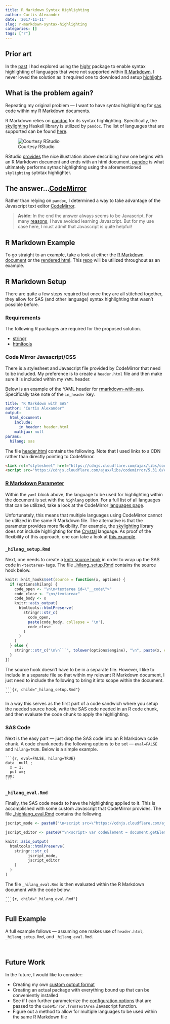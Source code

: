 ```yaml
---
title: R Markdown Syntax Highlighting
author: Curtis Alexander
date: '2017-11-11'
slug: r-markdown-syntax-highlighting
categories: []
tags: ["r"]
---
```


## Prior art

In the [past](http://curtisalexander.github.io/rmarkdown-syntax-highlighting/) I had explored using the [highr](https://github.com/yihui/highr) package to enable syntax highlighting of languages that were not supported within [R Markdown](http://rmarkdown.rstudio.com/).  I never loved the solution as it required one to download and setup [highlight](http://www.andre-simon.de/doku/highlight/en/install.php).


## What is the problem again?
Repeating my original problem &mdash; I want to have syntax highlighting for [sas](https://www.sas.com/) code within my R Markdown documents.  

R Markdown relies on [pandoc](https://pandoc.org) for its syntax highlighting.  Specifically, the [skylighting](https://github.com/jgm/skylighting/) Haskell library is utilized by `pandoc`.  The list of languages that are supported can be found [here](https://github.com/jgm/skylighting/tree/master/xml).

![Courtesy RStudio](img/RMarkdownFlow.png)

RStudio [provides](http://rmarkdown.rstudio.com/lesson-2.html) the nice illustration above describing how one begins with an R Markdown document and ends with an html document.  [pandoc](https://pandoc.org/) is what ultimately performs sytnax highlighting using the aforementioned `skylighting` sytntax highlighter.


## The answer...[CodeMirror](https://codemirror.net/)
Rather than relying on `pandoc`, I determined a way to take advantage of the Javascript text editor [CodeMirror](https://codemirror.net/).

> **Aside**: In the end the answer always seems to be Javascript.  For many [reasons](https://hackernoon.com/how-it-feels-to-learn-javascript-in-2016-d3a717dd577f), I have avoided learning Javascript.  But for my use case here, I must admit that Javascript is quite helpful!


## R Markdown Example
To go straight to an example, take a look at either the [R Markdown document](https://raw.githubusercontent.com/curtisalexander/rmarkdown-with-sas/master/rmarkdown-with-sas.Rmd) or the [rendered html](https://curtisalexander.github.io/rmarkdown-with-sas/).  This [repo](https://github.com/curtisalexander/rmarkdown-with-sas/) will be utilized throughout as an example.

## R Markdown Setup
There are quite a few steps required but once they are all stitched together, they allow for SAS (and other language) syntax highlighting that wasn't possible before.

### Requirements
The following R packages are required for the proposed solution.

* [stringr](https://cran.r-project.org/web/packages/stringr/index.html)
* [htmltools](https://cran.r-project.org/web/packages/htmltools/)

### Code Mirror Javascript/CSS
There is a stylesheet and Javascript file provided by CodeMirror that need to be included.  My preference is to create a `header.html` file and then make sure it is included within my `YAML` header.

Below is an example of the YAML header for [rmarkdown-with-sas](https://raw.githubusercontent.com/curtisalexander/rmarkdown-with-sas/master/rmarkdown-with-sas.Rmd).  Specifically take note of the `in_header` key.

```YAML
title: "R Markdown with SAS"
author: "Curtis Alexander"
output:
  html_document:
    include:
      in_header: header.html
    mathjax: null
params:
  hilang: sas
```

The file [header.html](https://raw.githubusercontent.com/curtisalexander/rmarkdown-with-sas/master/header.html) contains the following.  Note that I used links to a CDN rather than directly pointing to CodeMirror.

```HTML
<link rel="stylesheet" href="https://cdnjs.cloudflare.com/ajax/libs/codemirror/5.31.0/codemirror.min.css">
<script src="https://cdnjs.cloudflare.com/ajax/libs/codemirror/5.31.0/codemirror.min.js"></script>
```

### [R Markdown Parameter](http://rmarkdown.rstudio.com/developer_parameterized_reports.html)
Within the `yaml` block above, the language to be used for highlighting within the document is set with the `highlang` option.  For a full list of all languages that can be utilized, take a look at the CodeMirror [languages page](http://codemirror.net/mode/index.html).

Unfortunately, this means that multiple languages using CodeMirror cannot be utilized in the same R Markdown file.  The alternative is that the parameter provides more flexibility.  For example, the [skylighting](https://github.com/jgm/skylighting) library does not include highlighting for the [Crystal](https://crystal-lang.org) language.  As proof of the flexibility of this approach, one can take a look at [this example](https://raw.githubusercontent.com/curtisalexander/rmarkdown-with-sas/master/rmarkdown-with-crystal.Rmd).


### `_hilang_setup.Rmd`
Next, one needs to create a [knitr source hook](https://yihui.name/knitr/hooks/) in order to wrap up the SAS code in `<textarea>` tags.  The file [_hilang_setup.Rmd](https://raw.githubusercontent.com/curtisalexander/rmarkdown-with-sas/master/_hilang_setup.Rmd) contains the source hook below.

```R
knitr::knit_hooks$set(source = function(x, options) {
  if (options$hilang) {
    code_open <- "\n\n<textarea id=\"__code\">"
    code_close <- "\n</textarea>"
    code_body <- x
    knitr::asis_output(
      htmltools::htmlPreserve(
        stringr::str_c(
          code_open,
          paste(code_body, collapse = '\n'),
          code_close
        )
      )
    )
  } else {
    stringr::str_c("\n\n```", tolower(options$engine), "\n", paste(x, collapse = '\n', "\n```\n\n"))
  }
})
```

The source hook doesn't have to be in a separate file.  However, I like to include in a separate file so that within my relevant R Markdown document, I just need to include the following to bring it into scope within the document.

<div class="sourceCode"><pre class="sourceCode"><code class="sourceCode">```{r, child="_hilang_setup.Rmd"}
```</code></pre></div>

In a way this serves as the first part of a code sandwich where you setup the needed source hook, write the SAS code needed in an R code chunk, and then evaluate the code chunk to apply the highlighting.

### SAS Code
Next is the easy part &mdash; just drop the SAS code into an R Markdown code chunk.  A code chunk needs the following options to be set &mdash; `eval=FALSE` and `hilang=TRUE`.  Below is a simple example.

<div class="sourceCode"><pre class="sourceCode"><code class="sourceCode">```{r, eval=FALSE, hilang=TRUE}
data _null_;
  x = 1;
  put x=;
run;
```</code></pre></div>

### `_hilang_eval.Rmd`
Finally, the SAS code needs to have the highlighting applied to it.  This is accomplished with some custom Javascript that CodeMirror provides.  The file [_highlang_eval.Rmd](https://raw.githubusercontent.com/curtisalexander/rmarkdown-with-sas/master/_hilang_eval.Rmd) contains the following.

```R
jscript_mode <- paste0("\n<script src=\"https://cdnjs.cloudflare.com/ajax/libs/codemirror/5.31.0/mode/", params$hilang, "/", params$hilang, ".min.js\"></script>\n")

jscript_editor <- paste0("\n<script> var codeElement = document.getElementById(\"__code\"); var editor = null; if (null != codeElement) { editor = CodeMirror.fromTextArea(codeElement, { lineNumbers: true, readOnly: 'nocursor', mode: 'text/x-", params$hilang, "' }); } </script>\n")

knitr::asis_output(
  htmltools::htmlPreserve(
    stringr::str_c(
          jscript_mode,
          jscript_editor
    )
  )
)
```

The file `_hilang_eval.Rmd` is then evaluated within the R Markdown document with the code below.

<div class="sourceCode"><pre class="sourceCode"><code class="sourceCode">```{r, child="_hilang_eval.Rmd"}
```</code></pre></div>

## Full Example

A full example follows &mdash; assuming one makes use of `header.html`, `_hilang_setup.Rmd`, and `_hilang_eval.Rmd`.

<br/>

<script src="https://gist.github.com/curtisalexander/12bcbfb9e9fb96452d2459efa9f7d21a.js"></script>

## Future Work
In the future, I would like to consider:

* Creating my own [custom output format](http://rmarkdown.rstudio.com/developer_custom_formats.html)
* Creating an actual package with everything bound up that can be conveniently installed
* See if I can further parameterize the [configuration options](http://codemirror.net/doc/manual.html#config) that are passed to the `CodeMirror.fromTextArea` Javascript function.
* Figure out a method to allow for multiple languages to be used within the same R Markdown file
